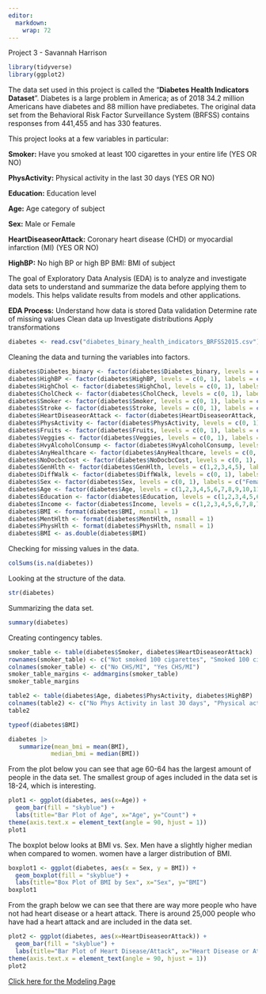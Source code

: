 ```yaml
---
editor: 
  markdown: 
    wrap: 72
---
```


Project 3 - Savannah Harrison

```r
library(tidyverse)
library(ggplot2)
```

The data set used in this project is called the "**Diabetes Health
Indicators Dataset**". Diabetes is a large problem in America; as of
2018 34.2 million Americans have diabetes and 88 million have
prediabetes. The original data set from the Behavioral Risk Factor
Surveillance System (BRFSS) contains responses from 441,455 and has 330
features.

This project looks at a few variables in particular:

**Smoker:** Have you smoked at least 100 cigarettes in your entire life
(YES OR NO)

**PhysActivity:** Physical activity in the last 30 days (YES OR NO)

**Education:** Education level

**Age:** Age category of subject

**Sex:** Male or Female

**HeartDiseaseorAttack:** Coronary heart disease (CHD) or myocardial
infarction (MI) (YES OR NO)

**HighBP:** No high BP or high BP BMI: BMI of subject

The goal of Exploratory Data Analysis (EDA) is to analyze and
investigate data sets to understand and summarize the data before
applying them to models. This helps validate results from models and
other applications.

**EDA Process:** Understand how data is stored Data validation Determine
rate of missing values Clean data up Investigate distributions Apply
transformations

```r
diabetes <- read.csv("diabetes_binary_health_indicators_BRFSS2015.csv")
```

Cleaning the data and turning the variables into factors.

```r
diabetes$Diabetes_binary <- factor(diabetes$Diabetes_binary, levels = c(0, 1, 2), labels = c("No diabetes", "prediabetes", "diabetes"))
diabetes$HighBP <- factor(diabetes$HighBP, levels = c(0, 1), labels = c("No high BP", "High BP"))
diabetes$HighChol <- factor(diabetes$HighChol, levels = c(0, 1), labels = c("No high cholesterol", "High cholesterol"))
diabetes$CholCheck <- factor(diabetes$CholCheck, levels = c(0, 1), labels = c("No chol check in 5 years", "Yes chol check in 5 years"))
diabetes$Smoker <- factor(diabetes$Smoker, levels = c(0, 1), labels = c("No", "Yes"))
diabetes$Stroke <- factor(diabetes$Stroke, levels = c(0, 1), labels = c("No", "Yes"))
diabetes$HeartDiseaseorAttack <- factor(diabetes$HeartDiseaseorAttack, levels = c(0, 1), labels = c("No", "Yes"))
diabetes$PhysActivity <- factor(diabetes$PhysActivity, levels = c(0, 1), labels = c("No", "Yes"))
diabetes$Fruits <- factor(diabetes$Fruits, levels = c(0, 1), labels = c("No", "Yes"))
diabetes$Veggies <- factor(diabetes$Veggies, levels = c(0, 1), labels = c("No", "Yes"))
diabetes$HvyAlcoholConsump <- factor(diabetes$HvyAlcoholConsump, levels = c(0, 1), labels = c("No", "Yes"))
diabetes$AnyHealthcare <- factor(diabetes$AnyHealthcare, levels = c(0, 1), labels = c("No", "Yes"))
diabetes$NoDocbcCost <- factor(diabetes$NoDocbcCost, levels = c(0, 1), labels = c("No", "Yes"))
diabetes$GenHlth <- factor(diabetes$GenHlth, levels = c(1,2,3,4,5), labels = c("Excellent", "Very good", "Good", "Fair", "Poor"))
diabetes$DiffWalk <- factor(diabetes$DiffWalk, levels = c(0, 1), labels = c("No", "Yes"))
diabetes$Sex <- factor(diabetes$Sex, levels = c(0, 1), labels = c("Female", "Male"))
diabetes$Age <- factor(diabetes$Age, levels = c(1,2,3,4,5,6,7,8,9,10,11,12,13), labels = c("Age 18 to 24","Age 25 to 29","Age 30 to 34","Age 35 to 39","Age 40 to 44","Age 45 to 49","Age 50 to 54","Age 55 to 59","Age 60 to 64","Age 65 to 69","Age 70 to 74","Age 75 to 79","Age 80 or older"))
diabetes$Education <- factor(diabetes$Education, levels = c(1,2,3,4,5,6,9), labels = c("Never attended school or only kindergarten","Grades 1 through 8 (Elementary)", "Grades 9 through 11 (Some high school)", "Grade 12 or GED (High school graduate)", "College 1 year to 3 years (Some college or technical school)", "College 4 years or more (College graduate)", "Refused"))
diabetes$Income <- factor(diabetes$Income, levels = c(1,2,3,4,5,6,7,8,77,99), labels = c("Less than $10,000", "Less than $15,000 ($10,000 to less than $15,000)", "Less than $20,000 ($15,000 to less than $20,000)", "Less than $25,000 ($20,000 to less than $25,000)", "Less than $35,000 ($25,000 to less than $35,000)", "Less than $50,000 ($35,000 to less than $50,000)", "Less than $75,000 ($50,000 to less than $75,000)", "$75,000 or more", "Don’t know/Not sure", "Refused"))
diabetes$BMI <- format(diabetes$BMI, nsmall = 1)
diabetes$MentHlth <- format(diabetes$MentHlth, nsmall = 1)
diabetes$PhysHlth <- format(diabetes$PhysHlth, nsmall = 1)
diabetes$BMI <- as.double(diabetes$BMI)
```

Checking for missing values in the data.

```r
colSums(is.na(diabetes))
```

Looking at the structure of the data.

```r
str(diabetes)
```

Summarizing the data set.

```r
summary(diabetes)
```

Creating contingency tables.

```r
smoker_table <- table(diabetes$Smoker, diabetes$HeartDiseaseorAttack)
rownames(smoker_table) <- c("Not smoked 100 cigarettes", "Smoked 100 cigarettes")
colnames(smoker_table) <- c("No CHS/MI", "Yes CHS/MI")
smoker_table_margins <- addmargins(smoker_table)
smoker_table_margins
```

```r
table2 <- table(diabetes$Age, diabetes$PhysActivity, diabetes$HighBP)
colnames(table2) <- c("No Phys Activity in last 30 days", "Physical activity in last 30 days")
table2
```

```r
typeof(diabetes$BMI)
```

```r
diabetes |>
   summarize(mean_bmi = mean(BMI),
            median_bmi = median(BMI))
```

From the plot below you can see that age 60-64 has the largest amount of
people in the data set. The smallest group of ages included in the data
set is 18-24, which is interesting.

```r
plot1 <- ggplot(diabetes, aes(x=Age)) + 
  geom_bar(fill = "skyblue") + 
  labs(title="Bar Plot of Age", x="Age", y="Count") +
theme(axis.text.x = element_text(angle = 90, hjust = 1))
plot1
```

The boxplot below looks at BMI vs. Sex. Men have a slightly higher
median when compared to women. women have a larger distribution of BMI.

```r
boxplot1 <- ggplot(diabetes, aes(x = Sex, y = BMI)) +
  geom_boxplot(fill = "skyblue") +
  labs(title="Box Plot of BMI by Sex", x="Sex", y="BMI")
boxplot1
```

From the graph below we can see that there are way more people who have
not had heart disease or a heart attack. There is around 25,000 people
who have had a heart attack and are included in the data set.

```r
plot2 <- ggplot(diabetes, aes(x=HeartDiseaseorAttack)) + 
  geom_bar(fill = "skyblue") +
  labs(title="Bar Plot of Heart Disease/Attack", x="Heart Disease or Attack?", y="Count") +
theme(axis.text.x = element_text(angle = 90, hjust = 1))
plot2
```

[Click here for the Modeling Page](Modeling.html)
